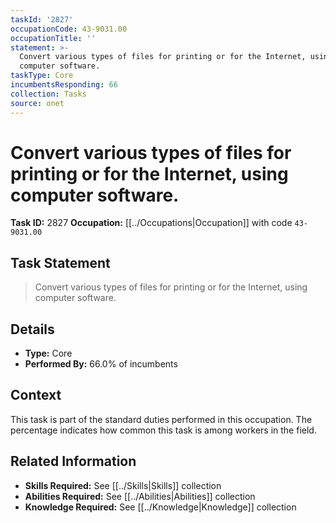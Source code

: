 ```yaml
---
taskId: '2827'
occupationCode: 43-9031.00
occupationTitle: ''
statement: >-
  Convert various types of files for printing or for the Internet, using
  computer software.
taskType: Core
incumbentsResponding: 66
collection: Tasks
source: onet
---
```

# Convert various types of files for printing or for the Internet, using computer software.

**Task ID:** 2827
**Occupation:** [[../Occupations|Occupation]] with code `43-9031.00`

## Task Statement

> Convert various types of files for printing or for the Internet, using computer software.

## Details

- **Type:** Core
- **Performed By:** 66.0% of incumbents

## Context

This task is part of the standard duties performed in this occupation. The percentage indicates how common this task is among workers in the field.

## Related Information

- **Skills Required:** See [[../Skills|Skills]] collection
- **Abilities Required:** See [[../Abilities|Abilities]] collection
- **Knowledge Required:** See [[../Knowledge|Knowledge]] collection
